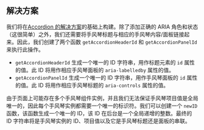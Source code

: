 
## 解决方案

我们将在[Accordion 的解决方案](/questions/user-interface/accordion/vanilla/solution)的基础上构建。除了添加正确的 ARIA 角色和状态（这很简单）之外，我们还需要将手风琴标题与相应的手风琴内容/面板链接起来。因此，我们创建了两个函数 `getAccordionHeaderId` 和 `getAccordionPanelId` 来执行此操作。

* `getAccordionHeaderId` 生成一个唯一的 ID 字符串，用作标题元素的 `id` 属性的值。此 ID 将用作相应手风琴面板的 `aria-labelledby` 属性的值。
* `getAccordionPanelId` 生成一个唯一的 ID 字符串，用作手风琴面板的 `id` 属性的值。此 ID 将用作相应手风琴标题的 `aria-controls` 属性的值。

由于页面上可能存在多个手风琴组件实例，并且我们无法保证手风琴项目值是全局唯一的，因此每个手风琴实例都需要一个唯一的标识符。我们可以创建一个 `newID` 函数，该函数生成一个唯一的 ID，该 ID 在后台是一个全局递增的整数。最终的 ID 字符串将是手风琴实例的 ID、项目值以及它是手风琴标题还是面板的串联。

<TestCases />

<Notes />
